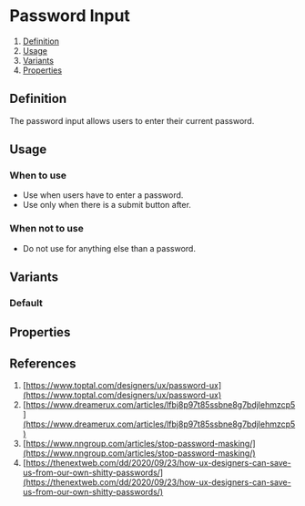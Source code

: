 

<Meta of={PasswordInputStories} />

# Password Input
1. [Definition](#definition)
2. [Usage](#usage)
3. [Variants](#variants)
4. [Properties](#properties)


## Definition
The password input allows users to enter their current password.
<Canvas of={PasswordInputStories.Default} />

## Usage
### When to use
- Use when users have to enter a password.
- Use only when there is a submit button after.

### When not to use
- Do not use for anything else than a password. 

## Variants
### Default
<Canvas of={PasswordInputStories.Default} />

## Properties
<ArgTypes of={PasswordInput} />

## References
1. [https://www.toptal.com/designers/ux/password-ux](https://www.toptal.com/designers/ux/password-ux)
2. [https://www.dreamerux.com/articles/lfbj8p97t85ssbne8g7bdjlehmzcp5](https://www.dreamerux.com/articles/lfbj8p97t85ssbne8g7bdjlehmzcp5)
3. [https://www.nngroup.com/articles/stop-password-masking/](https://www.nngroup.com/articles/stop-password-masking/)
4. [https://thenextweb.com/dd/2020/09/23/how-ux-designers-can-save-us-from-our-own-shitty-passwords/](https://thenextweb.com/dd/2020/09/23/how-ux-designers-can-save-us-from-our-own-shitty-passwords/)
